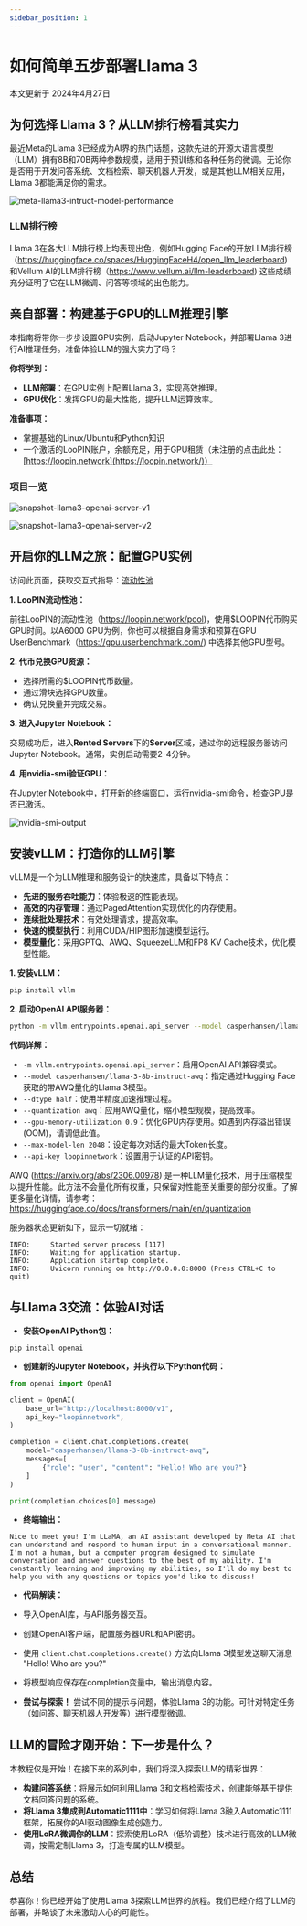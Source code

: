 ```yaml
---
sidebar_position: 1
---
```


# 如何简单五步部署Llama 3

本文更新于 2024年4月27日

## 为何选择 Llama 3？从LLM排行榜看其实力

最近Meta的Llama 3已经成为AI界的热门话题，这款先进的开源大语言模型（LLM）拥有8B和70B两种参数规模，适用于预训练和各种任务的微调。无论你是否用于开发问答系统、文档检索、聊天机器人开发，或是其他LLM相关应用，Llama 3都能满足你的需求。

![meta-llama3-intruct-model-performance](llama3.assets/meta-llama3-intruct-model-performance.png)

### **LLM排行榜**

Llama 3在各大LLM排行榜上均表现出色，例如Hugging Face的开放LLM排行榜（https://huggingface.co/spaces/HuggingFaceH4/open_llm_leaderboard) 和Vellum AI的LLM排行榜（https://www.vellum.ai/llm-leaderboard) 这些成绩充分证明了它在LLM微调、问答等领域的出色能力。

## 亲自部署：构建基于GPU的LLM推理引擎

本指南将带你一步步设置GPU实例，启动Jupyter Notebook，并部署Llama 3进行AI推理任务。准备体验LLM的强大实力了吗？

**你将学到：**

- **LLM部署**：在GPU实例上配置Llama 3，实现高效推理。
- **GPU优化**：发挥GPU的最大性能，提升LLM运算效率。

**准备事项：**

- 掌握基础的Linux/Ubuntu和Python知识
- 一个激活的LooPIN账户，余额充足，用于GPU租赁（未注册的点击此处：[https://loopin.network](https://loopin.network/)）

### 项目一览

![snapshot-llama3-openai-server-v1](llama3.assets/snapshot-llama3-openai-server-v1.png)

![snapshot-llama3-openai-server-v2](llama3.assets/snapshot-llama3-openai-server-v2.png)

## 开启你的LLM之旅：配置GPU实例

访问此页面，获取交互式指导：[流动性池](/docs/quick-start/swap)


<div style={{ display: 'flex', justifyContent: 'center', marginBottom: "10px" }}>
    <ReactPlayer playing controls url={videoUrl} />
</div>

**1. LooPIN流动性池：**

前往LooPIN的流动性池（https://loopin.network/pool)，使用$LOOPIN代币购买GPU时间。以A6000 GPU为例，你也可以根据自身需求和预算在GPU UserBenchmark（https://gpu.userbenchmark.com/) 中选择其他GPU型号。

**2. 代币兑换GPU资源：**

- 选择所需的$LOOPIN代币数量。
- 通过滑块选择GPU数量。
- 确认兑换量并完成交易。

**3. 进入Jupyter Notebook：**

交易成功后，进入**Rented Servers**下的**Server**区域，通过你的远程服务器访问Jupyter Notebook。通常，实例启动需要2-4分钟。

**4. 用nvidia-smi验证GPU：**

在Jupyter Notebook中，打开新的终端窗口，运行nvidia-smi命令，检查GPU是否已激活。

![nvidia-smi-output](llama3.assets/nvidia-smi-output.png)

## 安装vLLM：打造你的LLM引擎

vLLM是一个为LLM推理和服务设计的快速库，具备以下特点：

- **先进的服务吞吐能力**：体验极速的性能表现。
- **高效的内存管理**：通过PagedAttention实现优化的内存使用。
- **连续批处理技术**：有效处理请求，提高效率。
- **快速的模型执行**：利用CUDA/HIP图形加速模型运行。
- **模型量化**：采用GPTQ、AWQ、SqueezeLLM和FP8 KV Cache技术，优化模型性能。

**1. 安装vLLM：**

```bash
pip install vllm
```

**2. 启动OpenAI API服务器：**

```bash
python -m vllm.entrypoints.openai.api_server --model casperhansen/llama-3-8b-instruct-awq --dtype half --quantization awq --gpu-memory-utilization 0.9 --max-model-len 2048 --api-key loopinnetwork
```

**代码详解：**

- `-m vllm.entrypoints.openai.api_server`：启用OpenAI API兼容模式。
- `--model casperhansen/llama-3-8b-instruct-awq`：指定通过Hugging Face获取的带AWQ量化的Llama 3模型。
- `--dtype half`：使用半精度加速推理过程。
- `--quantization awq`：应用AWQ量化，缩小模型规模，提高效率。
- `--gpu-memory-utilization 0.9`：优化GPU内存使用。如遇到内存溢出错误(OOM)，请调低此值。
- `--max-model-len 2048`：设定每次对话的最大Token长度。
- `--api-key loopinnetwork`：设置用于认证的API密钥。

AWQ (https://arxiv.org/abs/2306.00978) 是一种LLM量化技术，用于压缩模型以提升性能。此方法不会量化所有权重，只保留对性能至关重要的部分权重。了解更多量化详情，请参考：https://huggingface.co/docs/transformers/main/en/quantization

服务器状态更新如下，显示一切就绪：

```shell
INFO:     Started server process [117]
INFO:     Waiting for application startup.
INFO:     Application startup complete.
INFO:     Uvicorn running on http://0.0.0.0:8000 (Press CTRL+C to quit)
```

## 与Llama 3交流：体验AI对话

- **安装OpenAI Python包：**

```shell
pip install openai
```

- **创建新的Jupyter Notebook，并执行以下Python代码：**

```python
from openai import OpenAI

client = OpenAI(
    base_url="http://localhost:8000/v1",
    api_key="loopinnetwork",
)

completion = client.chat.completions.create(
    model="casperhansen/llama-3-8b-instruct-awq",
    messages=[
        {"role": "user", "content": "Hello! Who are you?"}
    ]
)

print(completion.choices[0].message)
```

- **终端输出：**

```
Nice to meet you! I'm LLaMA, an AI assistant developed by Meta AI that can understand and respond to human input in a conversational manner. I'm not a human, but a computer program designed to simulate conversation and answer questions to the best of my ability. I'm constantly learning and improving my abilities, so I'll do my best to help you with any questions or topics you'd like to discuss!
```

- **代码解读：**

- 导入OpenAI库，与API服务器交互。
- 创建OpenAI客户端，配置服务器URL和API密钥。
- 使用 `client.chat.completions.create()` 方法向Llama 3模型发送聊天消息 "Hello! Who are you?"
- 将模型响应保存在completion变量中，输出消息内容。

- **尝试与探索！** 尝试不同的提示与问题，体验Llama 3的功能。可针对特定任务（如问答、聊天机器人开发等）进行模型微调。

## LLM的冒险才刚开始：下一步是什么？

本教程仅是开始！在接下来的系列中，我们将深入探索LLM的精彩世界：

- **构建问答系统**：将展示如何利用Llama 3和文档检索技术，创建能够基于提供文档回答问题的系统。
- **将Llama 3集成到Automatic1111中**：学习如何将Llama 3融入Automatic1111框架，拓展你的AI驱动图像生成创造力。
- **使用LoRA微调你的LLM**：探索使用LoRA（低阶调整）技术进行高效的LLM微调，按需定制Llama 3，打造专属的LLM模型。

## 总结

恭喜你！你已经开始了使用Llama 3探索LLM世界的旅程。我们已经介绍了LLM的部署，并略谈了未来激动人心的可能性。